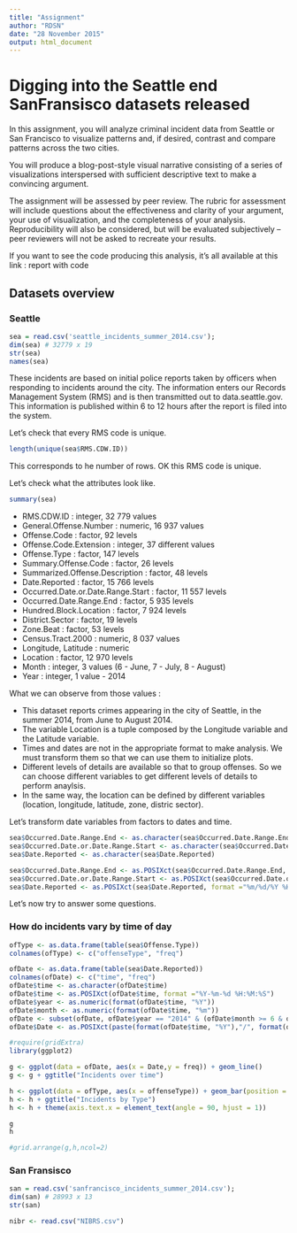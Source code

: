 ```yaml
---
title: "Assignment"
author: "RDSN"
date: "28 November 2015"
output: html_document
---
```


# Digging into the Seattle end SanFransisco datasets released

In this assignment, you will analyze criminal incident data from Seattle or San Francisco to visualize patterns and, if desired, contrast and compare patterns across the two cities.

You will produce a blog-post-style visual narrative consisting of a series of visualizations interspersed with sufficient descriptive text to make a convincing argument.

The assignment will be assessed by peer review. The rubric for assessment will include questions about the effectiveness and clarity of your argument, your use of visualization, and the completeness of your analysis. Reproducibility will also be considered, but will be evaluated subjectively -- peer reviewers will not be asked to recreate your results.

If you want to see the code producing this analysis, it's all available at this link : report with code

## Datasets overview

### Seattle

```r
sea = read.csv('seattle_incidents_summer_2014.csv');
dim(sea) # 32779 x 19
str(sea)
names(sea)

```

These incidents are based on initial police reports taken by officers when responding to incidents around the city. The information enters our Records Management System (RMS) and is then transmitted out to data.seattle.gov. This information is published within 6 to 12 hours after the report is filed into the system.

Let's check that every RMS code is unique.
```r
length(unique(sea$RMS.CDW.ID))
```
This corresponds to he number of rows. OK this RMS code is unique.

Let's check what the attributes look like.
```r
summary(sea)
```

 * RMS.CDW.ID : integer, 32 779 values
 * General.Offense.Number : numeric, 16 937 values
 * Offense.Code : factor, 92 levels
 * Offense.Code.Extension : integer, 37 different values
 * Offense.Type : factor, 147 levels
 * Summary.Offense.Code : factor, 26 levels
 * Summarized.Offense.Description : factor, 48 levels
 * Date.Reported : factor, 15 766 levels
 * Occurred.Date.or.Date.Range.Start : factor, 11 557 levels
 * Occurred.Date.Range.End : factor, 5 935 levels
 * Hundred.Block.Location : factor, 7 924 levels
 * District.Sector : factor, 19 levels
 * Zone.Beat : factor, 53 levels
 * Census.Tract.2000 : numeric, 8 037 values
 * Longitude, Latitude : numeric
 * Location : factor, 12 970 levels
 * Month : integer, 3 values (6 - June, 7 - July, 8 - August)
 * Year : integer, 1 value - 2014

What we can observe from those values :

 * This dataset reports crimes appearing in the city of Seattle, in the summer 2014, from June to August 2014.
 * The variable Location is a tuple composed by the Longitude variable and the Latitude variable.
 * Times and dates are not in the appropriate format to make analysis. We must transform them so that we can use them to initialize plots.
 * Different levels of details are available so that to group offenses. So we can choose different variables to get different levels of details to perform anaylsis.
 * In the same way, the location can be defined by different variables (location, longitude, latitude, zone, distric sector).


Let's transform date variables from factors to dates and time.
```r
sea$Occurred.Date.Range.End <- as.character(sea$Occurred.Date.Range.End)
sea$Occurred.Date.or.Date.Range.Start <- as.character(sea$Occurred.Date.or.Date.Range.Start)
sea$Date.Reported <- as.character(sea$Date.Reported)

sea$Occurred.Date.Range.End <- as.POSIXct(sea$Occurred.Date.Range.End, format ="%m/%d/%Y %H:%M:%S")
sea$Occurred.Date.or.Date.Range.Start <- as.POSIXct(sea$Occurred.Date.or.Date.Range.Start, format ="%m/%d/%Y %H:%M:%S")
sea$Date.Reported <- as.POSIXct(sea$Date.Reported, format ="%m/%d/%Y %H:%M:%S")

```

Let's now try to answer some questions.

### How do incidents vary by time of day

```r

ofType <- as.data.frame(table(sea$Offense.Type))
colnames(ofType) <- c("offenseType", "freq")

ofDate <- as.data.frame(table(sea$Date.Reported))
colnames(ofDate) <- c("time", "freq")
ofDate$time <- as.character(ofDate$time)
ofDate$time <- as.POSIXct(ofDate$time, format ="%Y-%m-%d %H:%M:%S")
ofDate$year <- as.numeric(format(ofDate$time, "%Y"))
ofDate$month <- as.numeric(format(ofDate$time, "%m"))
ofDate <- subset(ofDate, ofDate$year == "2014" & (ofDate$month >= 6 & ofDate$month <= 8))
ofDate$Date <- as.POSIXct(paste(format(ofDate$time, "%Y"),"/", format(ofDate$time, "%m"), "/", format(ofDate$time, "%d")), format = "%Y / %m / %d")

#require(gridExtra)
library(ggplot2)

g <- ggplot(data = ofDate, aes(x = Date,y = freq)) + geom_line()
g <- g + ggtitle("Incidents over time")

h <- ggplot(data = ofType, aes(x = offenseType)) + geom_bar(position = "dodge")
h <- h + ggtitle("Incidents by Type")
h <- h + theme(axis.text.x = element_text(angle = 90, hjust = 1))

g
h

#grid.arrange(g,h,ncol=2)
```


### San Fransisco

```r
san = read.csv('sanfrancisco_incidents_summer_2014.csv');
dim(san) # 28993 x 13
str(san)
```

```r
nibr <- read.csv("NIBRS.csv")
```


